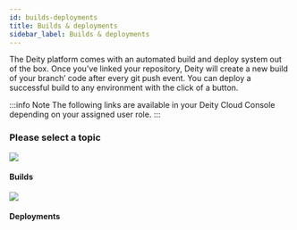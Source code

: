 ```yaml
---
id: builds-deployments
title: Builds & deployments
sidebar_label: Builds & deployments
---
```



The Deity platform comes with an automated build and deploy system out of the box. Once you’ve linked your repository, Deity will create a new build of your branch’ code after every git push event. You can deploy a successful build to any environment with the click of a button.


:::info Note
The following links are available in your Deity Cloud Console depending on your assigned user role.
:::


### Please select a topic
<div className="flex mb80 brighten">
  <Card to="/docs/console/builds-deployments/builds">
    <img src="/docs/img/icons/cpu.svg" />
    <h4>Builds</h4>
    <p></p>
  </Card>
  <Card to="/docs/console/builds-deployments/deployments">
    <img src="/docs/img/icons/deployment.svg" />
    <h4>Deployments</h4>
    <p></p>
  </Card>
</div>